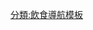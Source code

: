 {{Navbox
|name = 乳品替代
|title = [[牛奶替代品]]
|bodyclass = hlist
|state = {{{state<includeonly>|autocollapse</includeonly>}}}
|image = 

|group1 = 類乳製品
|list1 =
*[[仿真乾酪]]
*[[人造奶油]]
*[[奶精]]

|group2 = 飲品
|list2 =
*[[日本甘酒]]
*[[豆汁]]
*[[歐洽塔]]
*[[穀粉]]
*{{le|芋漿|Poi (food)}}
*[[食醯]]

}}<noinclude>
{{collapsible option}}

[[分類:飲食導航模板]]
</noinclude>